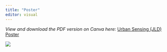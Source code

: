 ```yaml
---
title: "Poster"
editor: visual
---
```


*View and download the PDF version on Canva here:* [Urban Sensing (JLD) Poster](https://www.canva.com/design/DAFQ-NEOVWw/xXGD4usF1JbHDXY9_iPTFA/view?utm_content=DAFQ-NEOVWw&utm_campaign=designshare&utm_medium=link2&utm_source=sharebutton)

![](images/GIS%20Poster%20(2).png)
